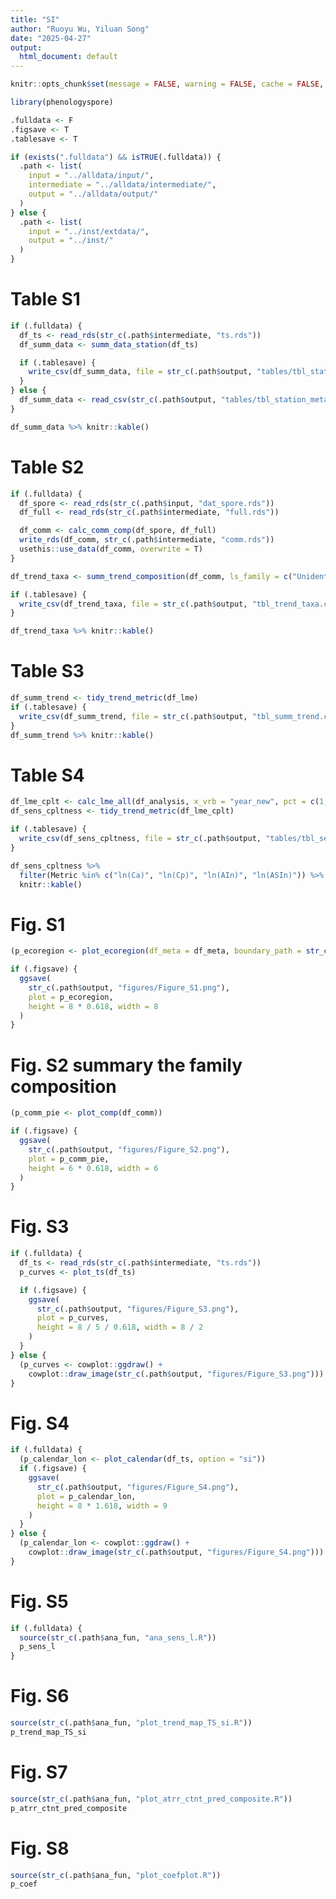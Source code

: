 ```yaml
---
title: "SI"
author: "Ruoyu Wu, Yiluan Song"
date: "2025-04-27"
output:
  html_document: default
---
```


```r
knitr::opts_chunk$set(message = FALSE, warning = FALSE, cache = FALSE, progress = FALSE)

library(phenologyspore)

.fulldata <- F
.figsave <- T
.tablesave <- T

if (exists(".fulldata") && isTRUE(.fulldata)) {
  .path <- list(
    input = "../alldata/input/",
    intermediate = "../alldata/intermediate/",
    output = "../alldata/output/"
  )
} else {
  .path <- list(
    input = "../inst/extdata/",
    output = "../inst/"
  )
}
```

# Table S1
```r
if (.fulldata) {
  df_ts <- read_rds(str_c(.path$intermediate, "ts.rds"))
  df_summ_data <- summ_data_station(df_ts)

  if (.tablesave) {
    write_csv(df_summ_data, file = str_c(.path$output, "tables/tbl_station_meta_data.csv"))
  }
} else {
  df_summ_data <- read_csv(str_c(.path$output, "tables/tbl_station_meta_data.csv"))
}

df_summ_data %>% knitr::kable()
```

# Table S2
```r
if (.fulldata) {
  df_spore <- read_rds(str_c(.path$input, "dat_spore.rds"))
  df_full <- read_rds(str_c(.path$intermediate, "full.rds"))

  df_comm <- calc_comm_comp(df_spore, df_full)
  write_rds(df_comm, str_c(.path$intermediate, "comm.rds"))
  usethis::use_data(df_comm, overwrite = T)
}

df_trend_taxa <- summ_trend_composition(df_comm, ls_family = c("Unidentified", "Cladosporiaceae"))

if (.tablesave) {
  write_csv(df_trend_taxa, file = str_c(.path$output, "tbl_trend_taxa.csv"))
}

df_trend_taxa %>% knitr::kable()
```

# Table S3
```r
df_summ_trend <- tidy_trend_metric(df_lme)
if (.tablesave) {
  write_csv(df_summ_trend, file = str_c(.path$output, "tbl_summ_trend.csv"))
}
df_summ_trend %>% knitr::kable()
```

# Table S4
```r
df_lme_cplt <- calc_lme_all(df_analysis, x_vrb = "year_new", pct = c(1, 0.9, 0.8, 0.7, 0.6))
df_sens_cpltness <- tidy_trend_metric(df_lme_cplt)

if (.tablesave) {
  write_csv(df_sens_cpltness, file = str_c(.path$output, "tables/tbl_sens_cpltness.csv"))
}

df_sens_cpltness %>%
  filter(Metric %in% c("ln(Ca)", "ln(Cp)", "ln(AIn)", "ln(ASIn)")) %>%
  knitr::kable()
```

# Fig. S1

```r
(p_ecoregion <- plot_ecoregion(df_meta = df_meta, boundary_path = str_c(.path$input, "boundary")))

if (.figsave) {
  ggsave(
    str_c(.path$output, "figures/Figure_S1.png"),
    plot = p_ecoregion,
    height = 8 * 0.618, width = 8
  )
}
```

# Fig. S2 summary the family composition
```r
(p_comm_pie <- plot_comp(df_comm))

if (.figsave) {
  ggsave(
    str_c(.path$output, "figures/Figure_S2.png"),
    plot = p_comm_pie,
    height = 6 * 0.618, width = 6
  )
}
```

# Fig. S3
```r
if (.fulldata) {
  df_ts <- read_rds(str_c(.path$intermediate, "ts.rds"))
  p_curves <- plot_ts(df_ts)

  if (.figsave) {
    ggsave(
      str_c(.path$output, "figures/Figure_S3.png"),
      plot = p_curves,
      height = 8 / 5 / 0.618, width = 8 / 2
    )
  }
} else {
  (p_curves <- cowplot::ggdraw() +
    cowplot::draw_image(str_c(.path$output, "figures/Figure_S3.png")))
}
```

# Fig. S4
```r
if (.fulldata) {
  (p_calendar_lon <- plot_calendar(df_ts, option = "si"))
  if (.figsave) {
    ggsave(
      str_c(.path$output, "figures/Figure_S4.png"),
      plot = p_calendar_lon,
      height = 8 * 1.618, width = 9
    )
  }
} else {
  (p_calendar_lon <- cowplot::ggdraw() +
    cowplot::draw_image(str_c(.path$output, "figures/Figure_S4.png")))
}
```

# Fig. S5
```r
if (.fulldata) {
  source(str_c(.path$ana_fun, "ana_sens_l.R"))
  p_sens_l
}
```

# Fig. S6
```r
source(str_c(.path$ana_fun, "plot_trend_map_TS_si.R"))
p_trend_map_TS_si
```

# Fig. S7
```r
source(str_c(.path$ana_fun, "plot_atrr_ctnt_pred_composite.R"))
p_atrr_ctnt_pred_composite
```

# Fig. S8
```r
source(str_c(.path$ana_fun, "plot_coefplot.R"))
p_coef
```
